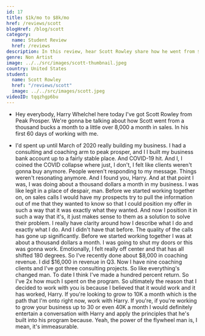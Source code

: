```yaml
---
id: 17
title: $1k/mo to $8k/mo
href: /reviews/scott
blogHref: /blog/scott
category:
  name: Student Review
  href: /reviews
description: In this review, hear Scott Rowley share how he went from $1k / mo to $8k / mo in 60 days helping adventurous men become the man they want to be, and experience the adventure of a lifetime.
genre: Non Artist
image: ../../src/images/scott-thumbnail.jpeg
country: United States
student:
  name: Scott Rowley
  href: "/reviews/scott"
  image: ../../src/images/scott.jpeg
videoID: tqqzhgp6bu
---
```


- Hey everybody, Harry Whelchel here today I've got Scott Rowley from Peak Prosper. We're gonna be talking about how Scott went from a thousand bucks a month to a little over 8,000 a month in sales. In his first 60 days of working with me.

- I'd spent up until March of 2020 really building my business. I had a consulting and coaching arm to peak prosper, and I I built my business bank account up to a fairly stable place. And COVID-19 hit. And I, I coined the COVID collapse where just, I don't, I felt like clients weren't gonna buy anymore. People weren't responding to my message. Things weren't resonating anymore. And I found you, Harry. And at that point I was, I was doing about a thousand dollars a month in my business. I was like legit in a place of despair, man. Before we started working together on, on sales calls I would have my prospects try to pull the information out of me that they wanted to know so that I could position my offer in such a way that it was exactly what they wanted. And now I position it in such a way that it's, it just makes sense to them as a solution to solve their problem. I really have clarity around how I describe what I do and exactly what I do. And I didn't have that before. The quality of the calls has gone up significantly. Before we started working together I was at about a thousand dollars a month. I was going to shut my doors or this was gonna work. Emotionally, I felt really off center and that has all shifted 180 degrees. So I've recently done about $8,000 in coaching revenue. I did $16,000 in revenue in Q3. Now I have nine coaching clients and I've got three consulting projects. So like everything's changed man. To date I think I've made a hundred percent return. So I've 2x how much I spent on the program. So ultimately the reason that I decided to work with you is because I believed that it would work and it has worked, Harry. If you're looking to grow to 10K a month which is the path that I'm onto right now, work with Harry. If you're, if you're working to grow your business up to 30 or even 40K a month I would definitely entertain a conversation with Harry and apply the principles that he's built into his program because. Yeah, the power of the flywheel man is, I mean, it's immeasurable.
